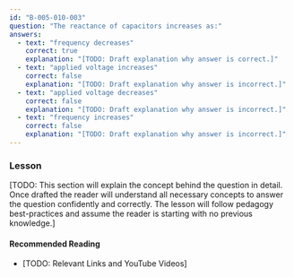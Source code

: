 ```yaml
---
id: "B-005-010-003"
question: "The reactance of capacitors increases as:"
answers:
  - text: "frequency decreases"
    correct: true
    explanation: "[TODO: Draft explanation why answer is correct.]"
  - text: "applied voltage increases"
    correct: false
    explanation: "[TODO: Draft explanation why answer is incorrect.]"
  - text: "applied voltage decreases"
    correct: false
    explanation: "[TODO: Draft explanation why answer is incorrect.]"
  - text: "frequency increases"
    correct: false
    explanation: "[TODO: Draft explanation why answer is incorrect.]"
---
```


### Lesson

[TODO: This section will explain the concept behind the question in detail. Once drafted the reader will understand all necessary concepts to answer the question confidently and correctly. The lesson will follow pedagogy best-practices and assume the reader is starting with no previous knowledge.]

#### Recommended Reading

- [TODO: Relevant Links and YouTube Videos]
